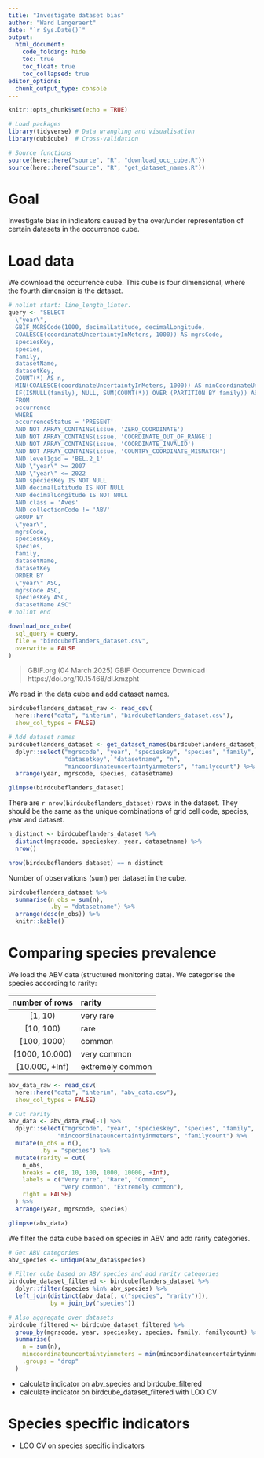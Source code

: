 ```yaml
---
title: "Investigate dataset bias"
author: "Ward Langeraert"
date: "`r Sys.Date()`"
output:
  html_document:
    code_folding: hide
    toc: true
    toc_float: true
    toc_collapsed: true
editor_options: 
  chunk_output_type: console
---
```


```r
knitr::opts_chunk$set(echo = TRUE)
```

```r
# Load packages
library(tidyverse) # Data wrangling and visualisation
library(dubicube)  # Cross-validation

# Source functions
source(here::here("source", "R", "download_occ_cube.R"))
source(here::here("source", "R", "get_dataset_names.R"))
```

# Goal

Investigate bias in indicators caused by the over/under representation of certain datasets in the occurrence cube.

# Load data

We download the occurrence cube.
This cube is four dimensional, where the fourth dimension is the dataset.

```r
# nolint start: line_length_linter.
query <- "SELECT
  \"year\",
  GBIF_MGRSCode(1000, decimalLatitude, decimalLongitude,
  COALESCE(coordinateUncertaintyInMeters, 1000)) AS mgrsCode,
  speciesKey,
  species,
  family,
  datasetName,
  datasetKey,
  COUNT(*) AS n,
  MIN(COALESCE(coordinateUncertaintyInMeters, 1000)) AS minCoordinateUncertaintyInMeters,
  IF(ISNULL(family), NULL, SUM(COUNT(*)) OVER (PARTITION BY family)) AS familyCount
  FROM
  occurrence
  WHERE
  occurrenceStatus = 'PRESENT'
  AND NOT ARRAY_CONTAINS(issue, 'ZERO_COORDINATE')
  AND NOT ARRAY_CONTAINS(issue, 'COORDINATE_OUT_OF_RANGE')
  AND NOT ARRAY_CONTAINS(issue, 'COORDINATE_INVALID')
  AND NOT ARRAY_CONTAINS(issue, 'COUNTRY_COORDINATE_MISMATCH')
  AND level1gid = 'BEL.2_1'
  AND \"year\" >= 2007
  AND \"year\" <= 2022
  AND speciesKey IS NOT NULL
  AND decimalLatitude IS NOT NULL
  AND decimalLongitude IS NOT NULL
  AND class = 'Aves'
  AND collectionCode != 'ABV'
  GROUP BY
  \"year\",
  mgrsCode,
  speciesKey,
  species,
  family,
  datasetName,
  datasetKey
  ORDER BY
  \"year\" ASC,
  mgrsCode ASC,
  speciesKey ASC,
  datasetName ASC"
# nolint end

download_occ_cube(
  sql_query = query,
  file = "birdcubeflanders_dataset.csv",
  overwrite = FALSE
)
```

> GBIF.org (04 March 2025) GBIF Occurrence Download https://doi.org/10.15468/dl.kmzpht

We read in the data cube and add dataset names.

```r
birdcubeflanders_dataset_raw <- read_csv(
  here::here("data", "interim", "birdcubeflanders_dataset.csv"),
  show_col_types = FALSE)

# Add dataset names
birdcubeflanders_dataset <- get_dataset_names(birdcubeflanders_dataset_raw) %>%
  dplyr::select("mgrscode", "year", "specieskey", "species", "family",
                "datasetkey", "datasetname", "n",
                "mincoordinateuncertaintyinmeters", "familycount") %>%
  arrange(year, mgrscode, species, datasetname)

glimpse(birdcubeflanders_dataset)
```

There are `r nrow(birdcubeflanders_dataset)` rows in the dataset.
They should be the same as the unique combinations of grid cell code, species, year and dataset.

```r
n_distinct <- birdcubeflanders_dataset %>%
  distinct(mgrscode, specieskey, year, datasetname) %>%
  nrow()

nrow(birdcubeflanders_dataset) == n_distinct
```

Number of observations (sum) per dataset in the cube.

```r
birdcubeflanders_dataset %>%
  summarise(n_obs = sum(n),
            .by = "datasetname") %>%
  arrange(desc(n_obs)) %>%
  knitr::kable()
```

# Comparing species prevalence

We load the ABV data (structured monitoring data).
We categorise the species according to rarity:

| number of rows  | rarity           |
| :-------------: | :--------------- |
| [1, 10)         | very rare        |
| [10, 100)       | rare             |
| [100, 1000)     | common           |
| [1000, 10.000)  | very common      |
| [10.000, +Inf)  | extremely common |

```r
abv_data_raw <- read_csv(
  here::here("data", "interim", "abv_data.csv"),
  show_col_types = FALSE)

# Cut rarity
abv_data <- abv_data_raw[-1] %>%
  dplyr::select("mgrscode", "year", "specieskey", "species", "family", "n",
              "mincoordinateuncertaintyinmeters", "familycount") %>%
  mutate(n_obs = n(),
         .by = "species") %>%
  mutate(rarity = cut(
    n_obs,
    breaks = c(0, 10, 100, 1000, 10000, +Inf),
    labels = c("Very rare", "Rare", "Common",
               "Very common", "Extremely common"),
    right = FALSE)
  ) %>%
  arrange(year, mgrscode, species)

glimpse(abv_data)
```

We filter the data cube based on species in ABV and add rarity categories.

```r
# Get ABV categories
abv_species <- unique(abv_data$species)

# Filter cube based on ABV species and add rarity categories
birdcube_dataset_filtered <- birdcubeflanders_dataset %>%
  dplyr::filter(species %in% abv_species) %>%
  left_join(distinct(abv_data[, c("species", "rarity")]),
            by = join_by("species"))

# Also aggregate over datasets
birdcube_filtered <- birdcube_dataset_filtered %>%
  group_by(mgrscode, year, specieskey, species, family, familycount) %>%
  summarise(
    n = sum(n),
    mincoordinateuncertaintyinmeters = min(mincoordinateuncertaintyinmeters),
    .groups = "drop"
  )
```

- calculate indicator on abv_species and birdcube_filtered
- calculate indicator on birdcube_dataset_filtered with LOO CV

# Species specific indicators

- LOO CV on species specific indicators
